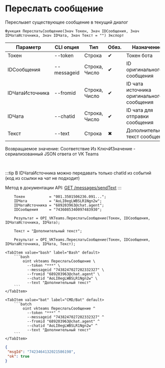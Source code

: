 ﻿---
sidebar_position: 8
---


# Переслать сообщение
 Переслыает существующее сообщение в текущий диалог



`Функция ПереслатьСообщение(Знач Токен, Знач IDСообщения, Знач IDЧатаИсточника, Знач IDЧата, Знач Текст = "") Экспорт`

  | Параметр | CLI опция | Тип | Обяз. | Назначение |
  |-|-|-|-|-|
  | Токен | --token | Строка | &#x2714; | Токен бота |
  | IDСообщения | --messageid | Строка, Число | &#x2714; | ID оригинального сообщения |
  | IDЧатаИсточника | --fromid | Строка, Число | &#x2714; | ID чата источника оригинального сообщения |
  | IDЧата | --chatid | Строка, Число | &#x2714; | ID чата для отправки сообщения |
  | Текст | --text | Строка | &#x2716; | Дополнительный текст сообщения |

  
  Возвращаемое значение:   Соответствие Из КлючИЗначение - сериализованный JSON ответа от VK Teams

<br/>

:::tip
В IDЧатаИсточника можно передавать только chatId из событий (код из ссылки на чат не подходит)

 Метод в документации API: [GET /messages/sendText](https://teams.vk.com/botapi/#/messages/get_messages_sendText)
:::
<br/>


```bsl title="Пример использования для 1С:Предприятие/OneScript"
    Токен           = "001.3501506236.091...";
    IDЧата          = "AoLI0egLWBSLR1Ngn2w";
    IDЧатаИсточника = "689203963@chat.agent";
    IDСообщения     = "7436085340097483930";

    Результат = OPI_VKTeams.ПереслатьСообщение(Токен, IDСообщения, IDЧатаИсточника, IDЧата);

    Текст = "Дополнительный текст";

    Результат = OPI_VKTeams.ПереслатьСообщение(Токен, IDСообщения, IDЧатаИсточника, IDЧата, Текст);
```
    

 <Tabs>
  
    <TabItem value="bash" label="Bash" default>
        ```bash
            oint vkteams ПереслатьСообщение \
              --token "***" \
              --messageid "7438247027202332327" \
              --fromid "689203963@chat.agent" \
              --chatid "AoLI0egLWBSLR1Ngn2w" \
              --text "Дополнительный текст"
        ```
    </TabItem>
  
    <TabItem value="bat" label="CMD/Bat" default>
        ```batch
            oint vkteams ПереслатьСообщение ^
              --token "***" ^
              --messageid "7438247027202332327" ^
              --fromid "689203963@chat.agent" ^
              --chatid "AoLI0egLWBSLR1Ngn2w" ^
              --text "Дополнительный текст"
        ```
    </TabItem>
</Tabs>


```json title="Результат"
{
 "msgId": "7423464132021586198",
 "ok": true
}
```
